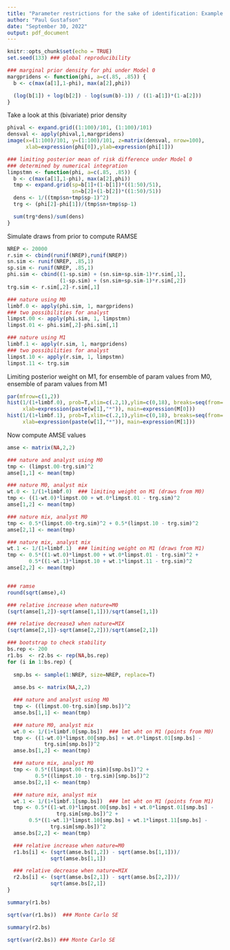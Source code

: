---
title: "Parameter restrictions for the sake of identification: Example 3"
author: "Paul Gustafson"
date: "September 30, 2022"
output: pdf_document
---

```{r setup, include=FALSE}
knitr::opts_chunk$set(echo = TRUE)
set.seed(133) ### global reproducibility
```

```{r}
### marginal prior density for phi under Model 0
margpridens <- function(phi, a=c(.85, .85)) {
  b <- c(max(a[1],1-phi), max(a[2],phi))

  (log(b[1]) + log(b[2]) - log(sum(b)-1)) / ((1-a[1])*(1-a[2]))
}
```

Take a look at this (bivariate) prior density

```{r}
phival <- expand.grid((1:100)/101, (1:100)/101)
densval <- apply(phival,1,margpridens)
image(x=(1:100)/101, y=(1:100)/101, z=matrix(densval, nrow=100),
      xlab=expression(phi[0]),ylab=expression(phi[1]))
```


```{r}
### limiting posterior mean of risk difference under Model 0
### determined by numerical integration
limpstmn <- function(phi, a=c(.85, .85)) {
  b <- c(max(a[1],1-phi), max(a[2],phi))
  tmp <- expand.grid(sp=b[1]+(1-b[1])*((1:50)/51), 
                     sn=b[2]+(1-b[2])*((1:50)/51))
  dens <- 1/((tmp$sn+tmp$sp-1)^2)
  trg <- (phi[2]-phi[1])/(tmp$sn+tmp$sp-1)

  sum(trg*dens)/sum(dens)  
}
```

Simulate draws from prior to compute RAMSE

```{r}
NREP <- 20000
r.sim <- cbind(runif(NREP),runif(NREP))
sn.sim <- runif(NREP, .85,1)
sp.sim <- runif(NREP, .85,1)
phi.sim <- cbind((1-sp.sim) + (sn.sim+sp.sim-1)*r.sim[,1],
                 (1-sp.sim) + (sn.sim+sp.sim-1)*r.sim[,2])
trg.sim <- r.sim[,2]-r.sim[,1]

### nature using M0
limbf.0 <- apply(phi.sim, 1, margpridens)
### two possibilities for analyst
limpst.00 <- apply(phi.sim, 1, limpstmn)
limpst.01 <- phi.sim[,2]-phi.sim[,1]

### nature using M1
limbf.1 <- apply(r.sim, 1, margpridens)
### two possibilities for analyst
limpst.10 <- apply(r.sim, 1, limpstmn)
limpst.11 <- trg.sim
```

Limiting posterior weight on M1, for ensemble of param values from M0, ensemble of param values from M1

```{r}
par(mfrow=c(1,2))
hist(1/(1+limbf.0), prob=T,xlim=c(.2,1),ylim=c(0,18), breaks=seq(from=.4,to=1,by=.05),
     xlab=expression(paste(w[1],"*")), main=expression(M[0]))
hist(1/(1+limbf.1), prob=T,xlim=c(.2,1),ylim=c(0,18), breaks=seq(from=.4,to=1,by=.05),
     xlab=expression(paste(w[1],"*")), main=expression(M[1]))     
```




Now compute AMSE values

```{r}
amse <- matrix(NA,2,2)

### nature and analyst using M0
tmp <- (limpst.00-trg.sim)^2
amse[1,1] <- mean(tmp)

### nature M0, analyst mix
wt.0 <- 1/(1+limbf.0)  ### limiting weight on M1 (draws from M0)
tmp <- ((1-wt.0)*limpst.00 + wt.0*limpst.01 - trg.sim)^2
amse[1,2] <- mean(tmp)

### nature mix, analyst M0
tmp <- 0.5*(limpst.00-trg.sim)^2 + 0.5*(limpst.10 - trg.sim)^2
amse[2,1] <- mean(tmp)

### nature mix, analyst mix
wt.1 <- 1/(1+limbf.1)  ### limiting weight on M1 (draws from M1)
tmp <- 0.5*((1-wt.0)*limpst.00 + wt.0*limpst.01 - trg.sim)^2 + 
       0.5*((1-wt.1)*limpst.10 + wt.1*limpst.11 - trg.sim)^2
amse[2,2] <- mean(tmp)


### ramse
round(sqrt(amse),4)

### relative increase when nature=M0
(sqrt(amse[1,2])-sqrt(amse[1,1]))/sqrt(amse[1,1])

### relative decrease3 when nature=MIX
(sqrt(amse[2,1])-sqrt(amse[2,2]))/sqrt(amse[2,1])
```

```{r}
### bootstrap to check stability
bs.rep <- 200
r1.bs  <- r2.bs <- rep(NA,bs.rep)
for (i in 1:bs.rep) {
  
  smp.bs <- sample(1:NREP, size=NREP, replace=T)
  
  amse.bs <- matrix(NA,2,2)

  ### nature and analyst using M0
  tmp <- ((limpst.00-trg.sim)[smp.bs])^2
  amse.bs[1,1] <- mean(tmp)

  ### nature M0, analyst mix
  wt.0 <- 1/(1+limbf.0[smp.bs])  ### lmt wht on M1 (points from M0)
  tmp <- ((1-wt.0)*limpst.00[smp.bs] + wt.0*limpst.01[smp.bs] - 
            trg.sim[smp.bs])^2
  amse.bs[1,2] <- mean(tmp)

  ### nature mix, analyst M0
  tmp <- 0.5*((limpst.00-trg.sim)[smp.bs])^2 + 
         0.5*((limpst.10 - trg.sim)[smp.bs])^2
  amse.bs[2,1] <- mean(tmp)

  ### nature mix, analyst mix
  wt.1 <- 1/(1+limbf.1[smp.bs])  ### lmt wht on M1 (points from M1)
  tmp <- 0.5*((1-wt.0)*limpst.00[smp.bs] + wt.0*limpst.01[smp.bs] -
                trg.sim[smp.bs])^2 + 
       0.5*((1-wt.1)*limpst.10[smp.bs] + wt.1*limpst.11[smp.bs] -
              trg.sim[smp.bs])^2
  amse.bs[2,2] <- mean(tmp)

  ### relative increase when nature=M0
  r1.bs[i] <- (sqrt(amse.bs[1,2]) - sqrt(amse.bs[1,1]))/
              sqrt(amse.bs[1,1])

  ### relative decrease when nature=MIX  
  r2.bs[i] <- (sqrt(amse.bs[2,1]) - sqrt(amse.bs[2,2]))/
              sqrt(amse.bs[2,1])
}  
```

```{r}
summary(r1.bs)

sqrt(var(r1.bs))  ### Monte Carlo SE

summary(r2.bs)

sqrt(var(r2.bs)) ### Monte Carlo SE
```
